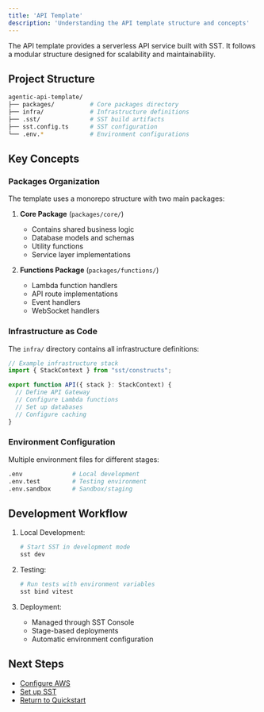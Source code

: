 ```yaml
---
title: 'API Template'
description: 'Understanding the API template structure and concepts'
---
```


The API template provides a serverless API service built with SST. It follows a modular structure designed for scalability and maintainability.

## Project Structure

```bash
agentic-api-template/
├── packages/          # Core packages directory
├── infra/             # Infrastructure definitions
├── .sst/              # SST build artifacts
├── sst.config.ts      # SST configuration
└── .env.*             # Environment configurations
```

## Key Concepts

### Packages Organization

The template uses a monorepo structure with two main packages:

1. **Core Package** (`packages/core/`)
   - Contains shared business logic
   - Database models and schemas
   - Utility functions
   - Service layer implementations

2. **Functions Package** (`packages/functions/`)
   - Lambda function handlers
   - API route implementations
   - Event handlers
   - WebSocket handlers

### Infrastructure as Code

The `infra/` directory contains all infrastructure definitions:

```typescript
// Example infrastructure stack
import { StackContext } from "sst/constructs";

export function API({ stack }: StackContext) {
  // Define API Gateway
  // Configure Lambda functions
  // Set up databases
  // Configure caching
}
```

### Environment Configuration

Multiple environment files for different stages:

```bash
.env              # Local development
.env.test         # Testing environment
.env.sandbox      # Sandbox/staging
```

## Development Workflow

1. Local Development:
   ```bash
   # Start SST in development mode
   sst dev
   ```

2. Testing:
   ```bash
   # Run tests with environment variables
   sst bind vitest
   ```

3. Deployment:
   - Managed through SST Console
   - Stage-based deployments
   - Automatic environment configuration

## Next Steps

- [Configure AWS](/essentials/configuration/aws)
- [Set up SST](/essentials/configuration/sst)
- [Return to Quickstart](/quickstart) 